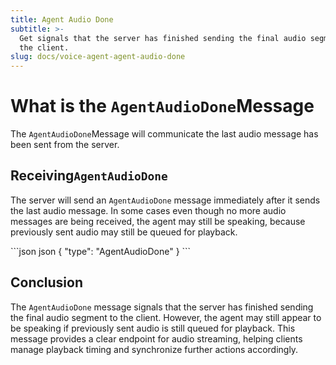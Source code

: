 ```yaml
---
title: Agent Audio Done
subtitle: >-
  Get signals that the server has finished sending the final audio segment to
  the client.
slug: docs/voice-agent-agent-audio-done
---
```



<Markdown src="../snippets/voice-agent.mdx" />

# What is the `AgentAudioDone`Message

The `AgentAudioDone`Message will communicate the last audio message has been sent from the server.

## Receiving`AgentAudioDone`

The server will send an `AgentAudioDone` message immediately after it sends the last audio message. In some cases even though no more audio messages are being received, the agent may still be speaking, because previously sent audio may still be queued for playback.

<CodeGroup>
  ```json json
  {
    "type": "AgentAudioDone"
  }
  ```
</CodeGroup>

## Conclusion

The `AgentAudioDone` message signals that the server has finished sending the final audio segment to the client. However, the agent may still appear to be speaking if previously sent audio is still queued for playback. This message provides a clear endpoint for audio streaming, helping clients manage playback timing and synchronize further actions accordingly.

